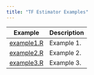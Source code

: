 ```yaml
---
title: "TF Estimator Examples"
---
```


| Example  | Description   |
|----------------------|------------------------------------|
| [example1.R](example1.html) | Example 1. |
| [example2.R](example2.html) | Example 2. |
| [example3.R](example3.html) | Example 3. |

